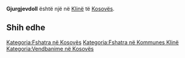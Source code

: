 {{Fshat në 
 | Emri                = Gjurgjevdoll
 | EmriAlt                = 
 | NAME_SHORT_FORM=      
 | NAME_GENERIC=      
 | NAME_SORT_NAME_RO=      GJURGJEVDOLL
 | FULL_NAME_RO = Gjurgjevdoll
 | FULL_NAME_ND_RO=Gjurgjevdoll
 | SORT_NAME_RG=GJURGJEVDOLL
 | FULL_NAME_RG=Gjurgjevdoll
 | FULL_NAME_ND_RG=Gjurgjevdoll
 | SRP_NAME_SHORT_FORM=      
 | SRP_NAME_GENERIC=      
 | SRP_NAME_SORT_NAME_RO=      
 | SRP_FULL_NAME_RO = 
 | SRP_FULL_NAME_ND_RO=
 | SRP_SORT_NAME_RG=
 | SRP_FULL_NAME_RG=
 | SRP_FULL_NAME_ND_RG=
 | Emri (Rasa dhanore) = 
 | Figura              = 
 | Shteti              = Kosovo
 | Komuna              = Klinë
 | Kodi postar         = 
 | Sipërfaqja          = 

 | Popullsia           = 

 | Regj. i popullsisë  = 
 | Dend. e popullsisë  = 
 | Faqja zyrtare       = 
 <!--- Koordinatat ----> 
 | Gjerësia            = 42.194722
 | Gjatësia            = 21.276667
 | Lartësia            = 
}}
'''Gjurgjevdoll''' është një [[]] në [[Klinë]] të [[Kosovës]].

<!-- == Gjeografia == -->
<!-- == Historia == -->
<!-- == Demografia == -->
== Shih edhe ==
{{Komuna Klinë}}
{{Kosovo-Administrata-Cung}}

[[Kategoria:Fshatra në Kosovës]]
[[Kategoria:Fshatra në Kommunes Klinë]]
[[Kategoria:Vendbanime në Kosovës]]